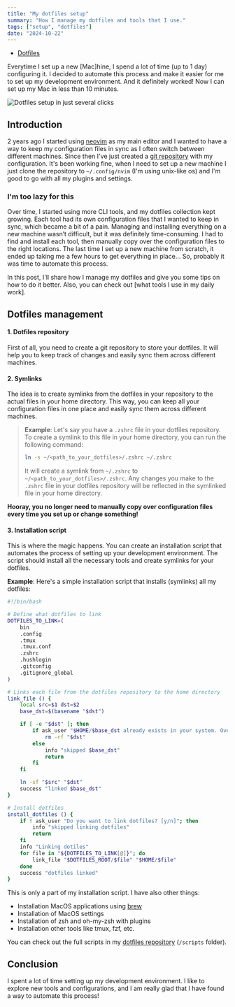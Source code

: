 ```yaml
---
title: "My dotfiles setup"
summary: "How I manage my dotfiles and tools that I use."
tags: ["setup", "dotfiles"]
date: "2024-10-22"
---
```


- [Dotfiles](https://github.com/MarkSeliverstov/.dotfiles)

Everytime I set up a new [Mac]hine, I spend a lot of time (up to 1 day)
configuring it. I decided to automate this process and make it easier for me to
set up my development environment. And it definitely worked! Now I can set up
my Mac in less than 10 minutes.

![Dotfiles setup in just several clicks](/assets/gifs/dotfiles-setup-example.gif)

## Introduction

2 years ago I started using [neovim](https://neovim.io/) as my main editor and
I wanted to have a way to keep my configuration files in sync as I often switch
between different machines. Since then I've just created a [git
repository](https://github.com/MarkSeliverstov/nvim) with my configuration.
It's been working fine, when I need to set up a new machine I just clone the
repository to `~/.config/nvim` (I'm using unix-like os) and I'm good to go with
all my plugins and settings.

### I'm too lazy for this

Over time, I started using more CLI tools, and my dotfiles collection kept
growing. Each tool had its own configuration files that I wanted to keep in
sync, which became a bit of a pain. Managing and installing everything on a new
machine wasn’t difficult, but it was definitely time-consuming. I had to find
and install each tool, then manually copy over the configuration files to the
right locations. The last time I set up a new machine from scratch, it ended up
taking me a few hours to get everything in place... So, probably it was time to
automate this process.

In this post, I'll share how I manage my dotfiles and give you some tips on how
to do it better. Also, you can check out [what tools I use in my daily work].

## Dotfiles management

#### **1. Dotfiles repository**

First of all, you need to create a git repository to store your dotfiles. It
will help you to keep track of changes and easily sync them across different
machines.

#### **2. Symlinks**

The idea is to create symlinks from the dotfiles in your repository to the
actual files in your home directory. This way, you can keep all your
configuration files in one place and easily sync them across different
machines.

> **Example**: Let's say you have a `.zshrc` file in your dotfiles repository. To
create a symlink to this file in your home directory, you can run the following
command:
>
>```bash
>ln -s ~/<path_to_your_dotfiles>/.zshrc ~/.zshrc
>```
>
>It will create a symlink from `~/.zshrc` to `~/<path_to_your_dotfiles>/.zshrc`.
Any changes you make to the `.zshrc` file in your dotfiles repository will be
reflected in the symlinked file in your home directory.

**Hooray, you no longer need to manually copy over configuration files every time
you set up or change something!**

#### **3. Installation script**

This is where the magic happens. You can create an installation script that
automates the process of setting up your development environment. The script
should install all the necessary tools and create symlinks for your dotfiles.

**Example**: Here's a simple installation script that installs (symlinks) all
my dotfiles:

```bash
#!/bin/bash

# Define what dotfiles to link
DOTFILES_TO_LINK=(
    bin
    .config
    .tmux
    .tmux.conf
    .zshrc
    .hushlogin
    .gitconfig
    .gitignore_global
)

# Links each file from the dotfiles repository to the home directory
link_file () {
    local src=$1 dst=$2
    base_dst=$(basename "$dst")

    if [ -e "$dst" ]; then
        if ask_user "$HOME/$base_dst already exists in your system. Overwrite it? [y/n]"; then
            rm -rf "$dst"
        else
            info "skipped $base_dst"
            return
        fi
    fi

    ln -sf "$src" "$dst"
    success "linked $base_dst"
}

# Install dotfiles
install_dotfiles () {
    if ! ask_user "Do you want to link dotfiles? [y/n]"; then
        info "skipped linking dotfiles"
        return
    fi
    info "Linking dotiles"
    for file in "${DOTFILES_TO_LINK[@]}"; do
        link_file "$DOTFILES_ROOT/$file" "$HOME/$file"
    done
    success "dotfiles linked"
}
```

This is only a part of my installation script. I have also other things:

- Installation MacOS applications using [brew](https://brew.sh/) 
- Installation of MacOS settings
- Installation of zsh and oh-my-zsh with plugins
- Installation other tools like tmux, fzf, etc.

You can check out the full scripts in my [dotfiles
repository](https://github.com/MarkSeliverstov/.dotfiles) (`/scripts` folder).

## Conclusion

I spent a lot of time setting up my development environment. I like to explore
new tools and configurations, and I am really glad that I have found a way to
automate this process!
